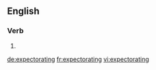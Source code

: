 ==English==

===Verb===
{{head|en}}

# {{present participle of|expectorate|lang=en}}

[[de:expectorating]]
[[fr:expectorating]]
[[vi:expectorating]]
